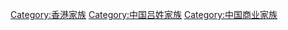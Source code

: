 [[Category:香港家族|Category:香港家族]]
[[Category:中国吕姓家族|Category:中国吕姓家族]]
[[Category:中国商业家族|Category:中国商业家族]]